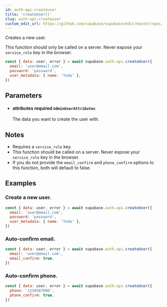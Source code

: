 ```yaml
---
id: auth-api-createuser
title: 'createUser()'
slug: auth-api-createuser
custom_edit_url: https://github.com/supabase/supabase/edit/master/spec/supabase_js_v1_legacy.yml
---
```



Creates a new user.

This function should only be called on a server. Never expose your `service_role` key in the browser.

```js
const { data: user, error } = await supabase.auth.api.createUser({
  email: 'user@email.com',
  password: 'password',
  user_metadata: { name: 'Yoda' },
})
```

## Parameters

<ul className="method-list-group">
  
<li className="method-list-item">
  <h4 className="method-list-item-label">
    <span className="method-list-item-label-name">
      attributes
    </span>
    <span className="method-list-item-label-badge required">
      required
    </span>
    <span className="method-list-item-validation">
      <code>AdminUserAttributes</code>
    </span>
  </h4>
  <div class="method-list-item-description">

The data you want to create the user with.

  </div>
  
</li>

</ul>

## Notes

- Requires a `service_role` key.
- This function should be called on a server. Never expose your `service_role` key in the browser.
- If you do not provide the `email_confirm` and `phone_confirm` options to this function, both will default to false.

## Examples

### Create a new user.

```js
const { data: user, error } = await supabase.auth.api.createUser({
  email: 'user@email.com',
  password: 'password',
  user_metadata: { name: 'Yoda' },
})
```

### Auto-confirm email.

```js
const { data: user, error } = await supabase.auth.api.createUser({
  email: 'user@email.com',
  email_confirm: true,
})
```

### Auto-confirm phone.

```js
const { data: user, error } = await supabase.auth.api.createUser({
  phone: '1234567890',
  phone_confirm: true,
})
```
